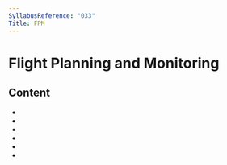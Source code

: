 ```yaml
---
SyllabusReference: "033"
Title: FPM
---
```


# Flight Planning and Monitoring

## Content

- <Link href="033.01" />
- <Link href="033.02" />
- <Link href="033.03" />
- <Link href="033.04" />
- <Link href="033.05" />
- <Link href="033.06" />
